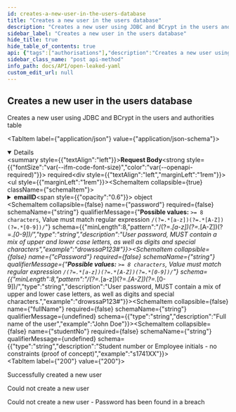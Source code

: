 ```yaml
---
id: creates-a-new-user-in-the-users-database
title: "Creates a new user in the users database"
description: "Creates a new user using JDBC and BCrypt in the users and authorities table"
sidebar_label: "Creates a new user in the users database"
hide_title: true
hide_table_of_contents: true
api: {"tags":["authorisations"],"description":"Creates a new user using JDBC and BCrypt in the users and authorities table","requestBody":{"content":{"application/json":{"schema":{"type":"object","properties":{"emailID":{"type":"object","properties":{"Local":{"type":"string","description":"First part of the email pre-@","example":"johndoe"},"Domain":{"type":"string","description":"Second part of the email post-@","example":"example.com"}},"title":"RegisterNewUser_emailID"},"password":{"minLength":8,"pattern":"/(?=.*[a-z])(?=.*[A-Z])(?=.*[0-9])/","type":"string","description":"User password, MUST contain a mix of upper and lower case letters, as well as digits and special characters","example":"drowssaP123#"},"cPassword":{"minLength":8,"pattern":"/(?=.*[a-z])(?=.*[A-Z])(?=.*[0-9])/","type":"string","description":"User password, MUST contain a mix of upper and lower case letters, as well as digits and special characters.","example":"drowssaP123#"},"fullName":{"type":"string","description":"Full name of the user","example":"John Doe"},"studentNo":{"type":"string","description":"Student number or Employee initials - no constraints (proof of concept)","example":"s1741XX"}},"example":{"emailID":{"local":"example","domain":"example.com"},"password":"password123","cPassword":"password123","fullName":"John Doe","studentNo":"SXXXXXX"},"title":"RegisterNewUser"}}},"required":true},"responses":{"200":{"description":"Successfully created a new user"},"400":{"description":"Could not create a new user"},"409":{"description":"Could not create a new user - Password has been found in a breach"}},"method":"post","path":"/api/auth/register","servers":[{"url":"https://virtserver.swaggerhub.com/Peetzie/OpenLeaked/1.7.1","description":"SwaggerHub API Auto Mocking"},{"url":"localhost","description":"Local running server"},{"url":"open-leaked.compute.dtu.dk","description":"DTU Compute VPN Required"}],"securitySchemes":{"basicAuth":{"type":"http","scheme":"basic"}},"jsonRequestBodyExample":{"emailID":{"local":"example","domain":"example.com"},"password":"password123","cPassword":"password123","fullName":"John Doe","studentNo":"SXXXXXX"},"info":{"title":"Open Leaked YAML","description":"## Introduction\nThis API is documented in **OpenAPI** format. \n\n## OpenAPI Specification\nThis API is documented in **OpenAPI format** and is based on\n[Petstore sample](http://petstore.swagger.io/) provided by [swagger.io](http://swagger.io) team.\n\n## Authentication\nThe application makes uses of build in authentication. Some of the client calls will be restricted. Use the HTTP basic form to authorize. ","contact":{"name":"Open Leaked","url":"https://github.com/Open-Leaked/Monorepo","email":"openleaked@gmail.com"},"license":{"name":"Apache 2.0","url":"http://www.apache.org/licenses/LICENSE-2.0.html"},"version":"1.7.1","x-logo":{"url":"https://raw.githubusercontent.com/Open-Leaked/Monorepo/main/Assets/logo/png/logo-white.png?token=GHSAT0AAAAAACB2FNOUZBLHC6LN6IMED47EZC3SB3Q","altText":"Open-Leaked Logo"}},"postman":{"name":"Creates a new user in the users database","description":{"content":"Creates a new user using JDBC and BCrypt in the users and authorities table","type":"text/plain"},"url":{"path":["api","auth","register"],"host":["{{baseUrl}}"],"query":[],"variable":[]},"header":[{"key":"Content-Type","value":"application/json"}],"method":"POST","body":{"mode":"raw","raw":"\"\"","options":{"raw":{"language":"json"}}}}}
sidebar_class_name: "post api-method"
info_path: docs/API/open-leaked-yaml
custom_edit_url: null
---
```



## Creates a new user in the users database



Creates a new user using JDBC and BCrypt in the users and authorities table

<MimeTabs><TabItem label={"application/json"} value={"application/json-schema"}><details style={{}} data-collapsed={false} open={true}><summary style={{"textAlign":"left"}}><strong>Request Body</strong><strong style={{"fontSize":"var(--ifm-code-font-size)","color":"var(--openapi-required)"}}> required</strong></summary><div style={{"textAlign":"left","marginLeft":"1rem"}}></div><ul style={{"marginLeft":"1rem"}}><SchemaItem collapsible={true} className={"schemaItem"}><details style={{}}><summary style={{}}><strong>emailID</strong><span style={{"opacity":"0.6"}}> object</span></summary><div style={{"marginLeft":"1rem"}}><SchemaItem collapsible={false} name={"Local"} required={false} schemaName={"string"} qualifierMessage={undefined} schema={{"type":"string","description":"First part of the email pre-@","example":"johndoe"}}></SchemaItem><SchemaItem collapsible={false} name={"Domain"} required={false} schemaName={"string"} qualifierMessage={undefined} schema={{"type":"string","description":"Second part of the email post-@","example":"example.com"}}></SchemaItem></div></details></SchemaItem><SchemaItem collapsible={false} name={"password"} required={false} schemaName={"string"} qualifierMessage={"**Possible values:** `>= 8 characters`, Value must match regular expression `/(?=.*[a-z])(?=.*[A-Z])(?=.*[0-9])/`"} schema={{"minLength":8,"pattern":"/(?=.*[a-z])(?=.*[A-Z])(?=.*[0-9])/","type":"string","description":"User password, MUST contain a mix of upper and lower case letters, as well as digits and special characters","example":"drowssaP123#"}}></SchemaItem><SchemaItem collapsible={false} name={"cPassword"} required={false} schemaName={"string"} qualifierMessage={"**Possible values:** `>= 8 characters`, Value must match regular expression `/(?=.*[a-z])(?=.*[A-Z])(?=.*[0-9])/`"} schema={{"minLength":8,"pattern":"/(?=.*[a-z])(?=.*[A-Z])(?=.*[0-9])/","type":"string","description":"User password, MUST contain a mix of upper and lower case letters, as well as digits and special characters.","example":"drowssaP123#"}}></SchemaItem><SchemaItem collapsible={false} name={"fullName"} required={false} schemaName={"string"} qualifierMessage={undefined} schema={{"type":"string","description":"Full name of the user","example":"John Doe"}}></SchemaItem><SchemaItem collapsible={false} name={"studentNo"} required={false} schemaName={"string"} qualifierMessage={undefined} schema={{"type":"string","description":"Student number or Employee initials - no constraints (proof of concept)","example":"s1741XX"}}></SchemaItem></ul></details></TabItem></MimeTabs><div><ApiTabs><TabItem label={"200"} value={"200"}><div>

Successfully created a new user

</div><div></div></TabItem><TabItem label={"400"} value={"400"}><div>

Could not create a new user

</div><div></div></TabItem><TabItem label={"409"} value={"409"}><div>

Could not create a new user - Password has been found in a breach

</div><div></div></TabItem></ApiTabs></div>
      